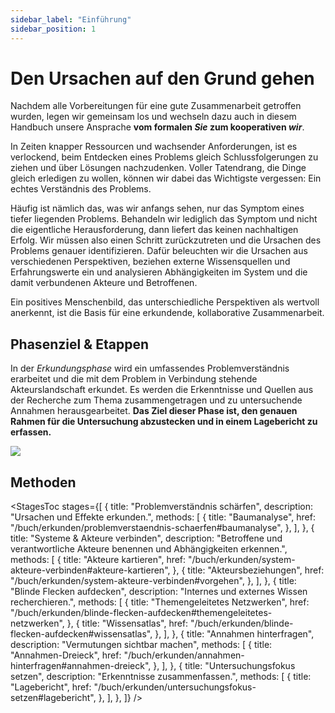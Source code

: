 ```yaml
---
sidebar_label: "Einführung"
sidebar_position: 1
---
```



# Den Ursachen auf den Grund gehen

Nachdem alle Vorbereitungen für eine gute Zusammenarbeit getroffen wurden, legen wir gemeinsam los und wechseln dazu auch in diesem Handbuch unsere Ansprache **vom formalen _Sie_ zum kooperativen _wir_**.

In Zeiten knapper Ressourcen und wachsender Anforderungen, ist es verlockend, beim Entdecken eines Problems gleich Schlussfolgerungen zu ziehen und über Lösungen nachzudenken. Voller Tatendrang, die Dinge gleich erledigen zu wollen, können wir dabei das Wichtigste vergessen: Ein echtes Verständnis des Problems.

Häufig ist nämlich das, was wir anfangs sehen, nur das Symptom eines tiefer liegenden Problems. Behandeln wir lediglich das Symptom und nicht die eigentliche Herausforderung, dann liefert das keinen nachhaltigen Erfolg. Wir müssen also einen Schritt zurückzutreten und die Ursachen des Problems genauer identifizieren. Dafür beleuchten wir die Ursachen aus verschiedenen Perspektiven, beziehen externe Wissensquellen und Erfahrungswerte ein und analysieren Abhängigkeiten im System und die damit verbundenen Akteure und Betroffenen.

Ein positives Menschenbild, das unterschiedliche Perspektiven als wertvoll anerkennt, ist die Basis für eine erkundende, kollaborative Zusammenarbeit.

## Phasenziel & Etappen

In der _Erkundungsphase_ wird ein umfassendes Problemverständnis erarbeitet und die mit dem Problem in Verbindung stehende Akteurslandschaft erkundet. Es werden die Erkenntnisse und Quellen aus der Recherche zum Thema zusammengetragen und zu untersuchende Annahmen herausgearbeitet. **Das Ziel dieser Phase ist, den genauen Rahmen für die Untersuchung abzustecken und in einem Lagebericht zu erfassen.**

<img
  src="/img/02_illustration.svg"
  className="w-full mx-auto h-auto"
  aria-hidden
/>

## Methoden

<StagesToc
  stages={[
    {
      title: "Problemverständnis schärfen",
      description: "Ursachen und Effekte erkunden.",
      methods: [
        {
          title: "Baumanalyse",
          href: "/buch/erkunden/problemverstaendnis-schaerfen#baumanalyse",
        },
      ],
    },
    {
      title: "Systeme & Akteure verbinden",
      description:
        "Betroffene und verantwortliche Akteure benennen und Abhängigkeiten erkennen.",
      methods: [
        {
          title: "Akteure kartieren",
          href: "/buch/erkunden/system-akteure-verbinden#akteure-kartieren",
        },
        {
          title: "Akteursbeziehungen",
          href: "/buch/erkunden/system-akteure-verbinden#vorgehen",
        },
      ],
    },
    {
      title: "Blinde Flecken aufdecken",
      description: "Internes und externes Wissen recherchieren.",
      methods: [
        {
          title: "Themengeleitetes Netzwerken",
          href: "/buch/erkunden/blinde-flecken-aufdecken#themengeleitetes-netzwerken",
        },
        {
          title: "Wissensatlas",
          href: "/buch/erkunden/blinde-flecken-aufdecken#wissensatlas",
        },
      ],
    },
    {
      title: "Annahmen hinterfragen",
      description: "Vermutungen sichtbar machen",
      methods: [
        {
          title: "Annahmen-Dreieck",
          href: "/buch/erkunden/annahmen-hinterfragen#annahmen-dreieck",
        },
      ],
    },
    {
      title: "Untersuchungsfokus setzen",
      description: "Erkenntnisse zusammenfassen.",
      methods: [
        {
          title: "Lagebericht",
          href: "/buch/erkunden/untersuchungsfokus-setzen#lagebericht",
        },
      ],
    },
  ]}
/>
